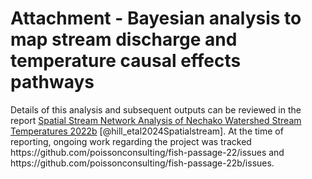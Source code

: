 #  **Attachment - Bayesian analysis to map stream discharge and temperature causal effects pathways** {-#attach-bayes}

Details of this analysis and subsequent outputs can be reviewed in the report [Spatial Stream Network Analysis of Nechako Watershed Stream Temperatures 2022b](https://www.poissonconsulting.ca/temporary-hidden-link/1295467017/fish-passage-22b/) [@hill_etal2024Spatialstream]. 
At the time of reporting, ongoing work regarding the project was tracked https://github.com/poissonconsulting/fish-passage-22/issues 
and https://github.com/poissonconsulting/fish-passage-22b/issues. 



